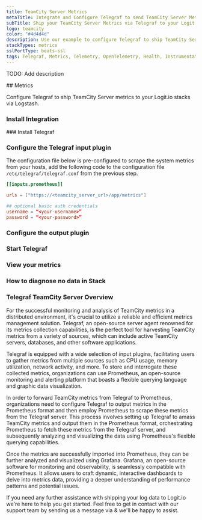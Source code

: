 ```yaml
---
title: TeamCity Server Metrics
metaTitle: Integrate and Configure Telegraf to send TeamCity Server Metrics
subTitle: Ship your TeamCity Server Metrics via Telegraf to your Logit.io Stack
logo: teamcity
color: "#4d4d4d"
description: Use our example to configure Telegraf to ship TeamCity Server metrics to Logit.io. Configure Telegraf to send TeamCity Server metrics to Logstash or Elastic.
stackTypes: metrics
sslPortType: beats-ssl
tags: Telegraf, Metrics, Telemetry, OpenTelemetry, Health, Instrumentation, TeamCity, Continuous Integration, Monitoring, Teamcity
---
```


TODO: Add description

<Steps>
  ## Metrics

  Configure Telegraf to ship TeamCity Server metrics to your Logit.io stacks via Logstash.
  
  ### Install Integration
  <InstallIntegration/>
  ### Install Telegraf

  <InstallTelegraf />

  ### Configure the Telegraf input plugin

  The configuration file below is pre-configured to scrape the system metrics from your hosts, add the following code to the configuration file `/etc/telegraf/telegraf.conf` from the previous step.

  ```toml copy
  [[inputs.prometheus]]

  urls = ["https://<teamcity_server_url>/app/metrics"]

  ## optional basic auth credentials
  username = “<your-username>”
  password = “<your-password>”
  ```

  ### Configure the output plugin

  <TelegrafOutputPlugin />

  ### Start Telegraf

  <StartTelegraf />

  ### View your metrics
  <LaunchStack source="TeamCity_Server_Metrics_via_Telegraf" utmMedium="metrics" utmCampaign="telegraf-TeamCity-metrics" />

  ### How to diagnose no data in Stack

  <DiagnoseNoData />

</Steps>

### Telegraf TeamCity Server Overview

For the successful monitoring and analysis of TeamCity metrics in a distributed environment, it's crucial to 
utilize a reliable and efficient metrics management solution. Telegraf, an open-source server agent renowned 
for its metrics collection capabilities, is the perfect tool for harvesting TeamCity metrics from a variety 
of sources, which can include active TeamCity servers, databases, and other software applications.

Telegraf is equipped with a wide selection of input plugins, facilitating users to gather metrics from 
multiple sources such as CPU usage, memory utilization, network activity, and more. To store and interrogate 
these collected metrics, organizations can use Prometheus, an open-source monitoring and alerting platform 
that boasts a flexible querying language and graphic data visualization.

In order to forward TeamCity metrics from Telegraf to Prometheus, organizations need to configure 
Telegraf to output metrics in the Prometheus format and then employ Prometheus to scrape these metrics 
from the Telegraf server. This process involves setting up Telegraf to amass TeamCity metrics and output 
them in the Prometheus format, orchestrating Prometheus to fetch these metrics from the Telegraf server, 
and subsequently analyzing and visualizing the data using Prometheus's flexible querying capabilities.

Once the metrics are successfully imported into Prometheus, they can be further analyzed and visualized 
using Grafana. Grafana, an open-source software for monitoring and observability, is seamlessly 
compatible with Prometheus. It allows users to craft dynamic, interactive dashboards to delve into 
metrics data, providing a deeper understanding of performance patterns and potential issues.

If you need any further assistance with shipping your log data to Logit.io we're here to help you get started. 
Feel free to get in contact with our support team by sending us a message via <IntercomButton text="live chat" /> 
& we'll be happy to assist.